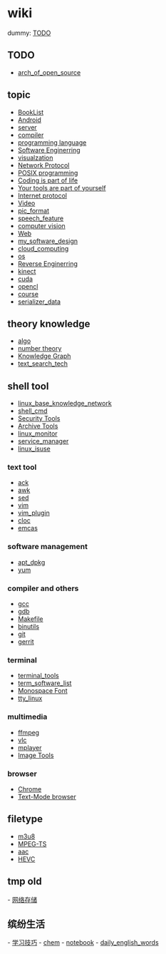 = wiki =
dummy: [[TODO]]

== TODO ==
* [[arch_of_open_source]]

== topic ==
* [[BookList]]
* [[Android]]
* [[server]]
* [[compiler]]
* [[lang|programming language]]
* [[software_engineer|Software Enginerring]]
* [[visualzation]]
* [[network_protocol_all|Network Protocol]]
* [[posix_prog|POSIX programming]]
* [[all_coding|Coding is part of life]]
* [[all_software|Your tools are part of yourself]]
* [[internet_protocol|Internet protocol]]
* [[video_tech|Video]]
* [[pic_format]]
* [[speech_feature]]
* [[vision|computer vision]]
* [[web_tech|Web]]
* [[my_software_design]]
* [[cloud_computing]]
* [[os]]
* [[reverse_enginerring|Reverse Enginerring]]
* [[kinect]]
* [[cuda]]
* [[opencl]]
* [[course]]
* [[serializer_data]]

== theory knowledge ==
* [[algo]]
* [[number_theory|number theory]]
* [[knowledge_graph|Knowledge Graph]]
* [[text_search_tech]]
== shell tool ==
* [[linux_base_knowledge_network]]
* [[shell_cmd]]
* [[security_tool|Security Tools]]
* [[zip_cmd|Archive Tools]]
* [[linux_monitor|linux_monitor]]
* [[service_manager]]
* [[linux_isuse]]

=== text tool ===
* [[ack]]
* [[awk]]
* [[sed]]
* [[vim]]
* [[vim_plugin]]
* [[cloc_usage|cloc]]
* [[emcas]]

=== software management ===
* [[apt_dpkg]]
* [[yum]]

=== compiler and others ===
* [[gcc]]
* [[gdb]]
* [[makefile_man|Makefile]]
* [[binutils]]
* [[git]]
* [[gerrit]]

=== terminal ===
* [[terminal_tools]]
* [[term_software_list]]
* [[monospace|Monospace Font]]
* [[tty_linux]]
=== multimedia ===
* [[ffmpeg]]
* [[vlc]]
* [[mplayer]]
* [[image_tool|Image Tools]]

=== browser ===
* [[chrome_usage|Chrome]]
* [[text_browser|Text-Mode browser]]

== filetype ==
* [[m3u8]]
* [[mpegts_format|MPEG-TS]]
* [[AAC_format|aac]]
* [[HEVC]]


== tmp old ==
- [[network_storage|网络存储]]

== 缤纷生活 ==
- [[work_skill|学习技巧]]
- [[chem]]
- [[notebook]]
- [[daily_english_words]]
